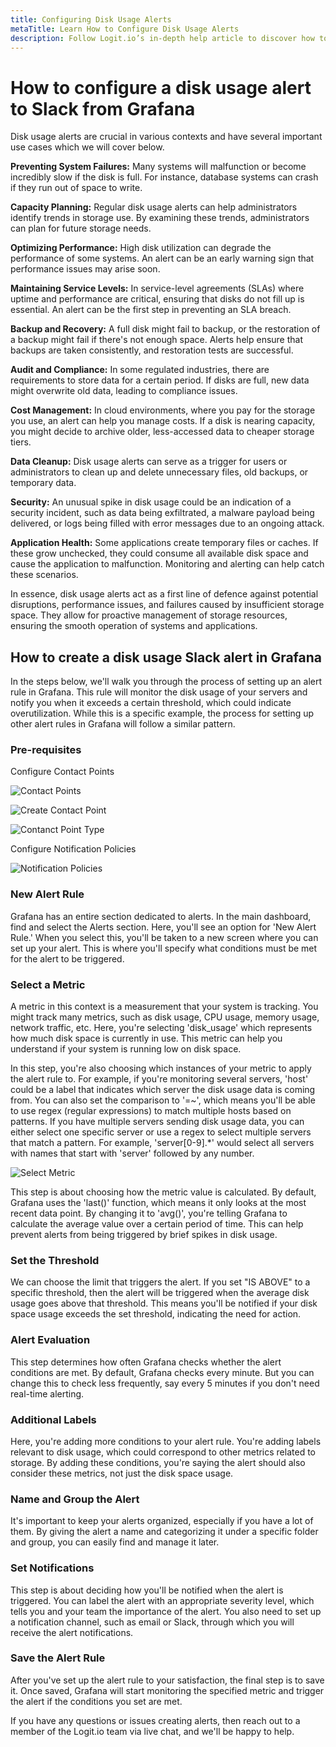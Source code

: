 ```yaml
---
title: Configuring Disk Usage Alerts
metaTitle: Learn How to Configure Disk Usage Alerts
description: Follow Logit.io’s in-depth help article to discover how to effectively configure a disk usage alert to Slack from Grafana. 
---
```


# How to configure a disk usage alert to Slack from Grafana

Disk usage alerts are crucial in various contexts and have several important use cases which we will cover below.

**Preventing System Failures:** Many systems will malfunction or become incredibly slow if the disk is full. For instance, database systems can crash if they run out of space to write.

**Capacity Planning:** Regular disk usage alerts can help administrators identify trends in storage use. By examining these trends, administrators can plan for future storage needs.

**Optimizing Performance:** High disk utilization can degrade the performance of some systems. An alert can be an early warning sign that performance issues may arise soon.

**Maintaining Service Levels:** In service-level agreements (SLAs) where uptime and performance are critical, ensuring that disks do not fill up is essential. An alert can be the first step in preventing an SLA breach.

**Backup and Recovery:** A full disk might fail to backup, or the restoration of a backup might fail if there's not enough space. Alerts help ensure that backups are taken consistently, and restoration tests are successful.

**Audit and Compliance:** In some regulated industries, there are requirements to store data for a certain period. If disks are full, new data might overwrite old data, leading to compliance issues.

**Cost Management:** In cloud environments, where you pay for the storage you use, an alert can help you manage costs. If a disk is nearing capacity, you might decide to archive older, less-accessed data to cheaper storage tiers.

**Data Cleanup:** Disk usage alerts can serve as a trigger for users or administrators to clean up and delete unnecessary files, old backups, or temporary data.

**Security:** An unusual spike in disk usage could be an indication of a security incident, such as data being exfiltrated, a malware payload being delivered, or logs being filled with error messages due to an ongoing attack.

**Application Health:** Some applications create temporary files or caches. If these grow unchecked, they could consume all available disk space and cause the application to malfunction. Monitoring and alerting can help catch these scenarios.

In essence, disk usage alerts act as a first line of defence against potential disruptions, performance issues, and failures caused by insufficient storage space. They allow for proactive management of storage resources, ensuring the smooth operation of systems and applications.

## How to create a disk usage Slack alert in Grafana
In the steps below, we'll walk you through the process of setting up an alert rule in Grafana. This rule will monitor the disk usage of your servers and notify you when it exceeds a certain threshold, which could indicate overutilization. While this is a specific example, the process for setting up other alert rules in Grafana will follow a similar pattern.

### Pre-requisites
Configure Contact Points

![Contact Points](@/images/help/infrastructure-metrics/contact-points.png)

![Create Contact Point](@/images/help/infrastructure-metrics/create-contact-point.png)

![Contanct Point Type](@/images/help/infrastructure-metrics/contact-point-type.png)

Configure Notification Policies

![Notification Policies](@/images/help/infrastructure-metrics/notification-policies.png)

### New Alert Rule
Grafana has an entire section dedicated to alerts. In the main dashboard, find and select the Alerts section. Here, you'll see an option for 'New Alert Rule.' When you select this, you'll be taken to a new screen where you can set up your alert. This is where you'll specify what conditions must be met for the alert to be triggered.

### Select a Metric
A metric in this context is a measurement that your system is tracking. You might track many metrics, such as disk usage, CPU usage, memory usage, network traffic, etc. Here, you're selecting 'disk_usage' which represents how much disk space is currently in use. This metric can help you understand if your system is running low on disk space.

In this step, you're also choosing which instances of your metric to apply the alert rule to. For example, if you're monitoring several servers, 'host' could be a label that indicates which server the disk usage data is coming from. You can also set the comparison to '=~', which means you'll be able to use regex (regular expressions) to match multiple hosts based on patterns. If you have multiple servers sending disk usage data, you can either select one specific server or use a regex to select multiple servers that match a pattern. For example, 'server[0-9].*' would select all servers with names that start with 'server' followed by any number.

![Select Metric](@/images/help/infrastructure-metrics/metric.png)

This step is about choosing how the metric value is calculated. By default, Grafana uses the 'last()' function, which means it only looks at the most recent data point. By changing it to 'avg()', you're telling Grafana to calculate the average value over a certain period of time. This can help prevent alerts from being triggered by brief spikes in disk usage.

### Set the Threshold
We can choose the limit that triggers the alert. If you set "IS ABOVE" to a specific threshold, then the alert will be triggered when the average disk usage goes above that threshold. This means you'll be notified if your disk space usage exceeds the set threshold, indicating the need for action.

### Alert Evaluation
This step determines how often Grafana checks whether the alert conditions are met. By default, Grafana checks every minute. But you can change this to check less frequently, say every 5 minutes if you don't need real-time alerting.

### Additional Labels
Here, you're adding more conditions to your alert rule. You're adding labels relevant to disk usage, which could correspond to other metrics related to storage. By adding these conditions, you're saying the alert should also consider these metrics, not just the disk space usage.

### Name and Group the Alert
It's important to keep your alerts organized, especially if you have a lot of them. By giving the alert a name and categorizing it under a specific folder and group, you can easily find and manage it later.

### Set Notifications
This step is about deciding how you'll be notified when the alert is triggered. You can label the alert with an appropriate severity level, which tells you and your team the importance of the alert. You also need to set up a notification channel, such as email or Slack, through which you will receive the alert notifications.

### Save the Alert Rule
After you've set up the alert rule to your satisfaction, the final step is to save it. Once saved, Grafana will start monitoring the specified metric and trigger the alert if the conditions you set are met.

If you have any questions or issues creating alerts, then reach out to a member of the Logit.io team via live chat, and we'll be happy to help.